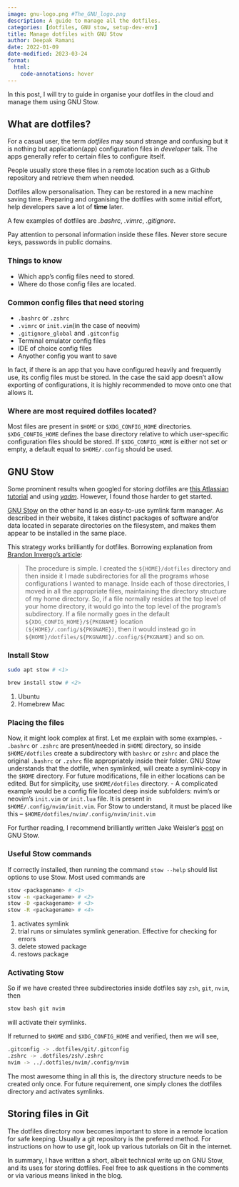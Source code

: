 ```yaml
---
image: gnu-logo.png #The_GNU_logo.png
description: A guide to manage all the dotfiles.
categories: [dotfiles, GNU stow, setup-dev-env]
title: Manage dotfiles with GNU Stow 
author: Deepak Ramani
date: 2022-01-09
date-modified: 2023-03-24
format: 
  html: 
    code-annotations: hover
---
```

In this post, I will try to guide in organise your dotfiles in the cloud and manage them
using GNU Stow. 

## What are dotfiles?
For a casual user, the term *dotfiles* may sound strange and confusing but it is nothing
but application(app) configuration files in *developer* talk. The apps generally refer to
certain files to configure itself. 

People usually store these files in a remote location such as a Github repository and
retrieve them when needed.

Dotfiles allow personalisation. They can be restored in a new machine saving time. 
Preparing and organising the dotfiles with some initial effort, help developers save a lot of **time** later. 

A few examples of dotfiles are *.bashrc*, *.vimrc*, *.gitignore*. 

::: {.callout-important}
Pay attention to personal information inside these
files. Never store secure keys, passwords in public domains.
:::
<!-- {% include alert.html text="Warning: Pay attention to personal information inside these
files. Never store secure keys, passwords in public domains." %} -->

### Things to know
- Which app's config files need to stored.
- Where do those config files are located.

### Common config files that need storing
- `.bashrc` or `.zshrc`
- `.vimrc` or `init.vim`(in the case of neovim)
- `.gitignore_global` and `.gitconfig` 
- Terminal emulator config files
- IDE of choice config files
- Anyother config you want to save

In fact, if there is an app that you have configured heavily and frequently use, its
config files must be stored. In the case the said app doesn't allow exporting of
configurations, it is highly recommended to move onto one that allows it. 

### Where are most required dotfiles located?
Most files are present in `$HOME` or `$XDG_CONFIG_HOME` directories. `$XDG_CONFIG_HOME` 
defines the base directory relative to which user-specific configuration files 
should be stored. If `$XDG_CONFIG_HOME` is either not set or empty, 
a default equal to `$HOME/.config` should be used. 

## GNU Stow
Some prominent results when googled for storing dotfiles are [this Atlassian tutorial](https://www.atlassian.com/git/tutorials/dotfiles) 
and using [*yadm*](https://yadm.io/). However, I found those harder to get started.

[GNU Stow](https://www.gnu.org/software/stow/) on the other hand is an easy-to-use symlink
farm manager. As described in their website, it takes distinct packages of software and/or data 
located in separate directories on the filesystem, and makes them appear to be installed in the same place.

This strategy works brilliantly for dotfiles. Borrowing explanation from [Brandon Invergo's article](http://brandon.invergo.net/news/2012-05-26-using-gnu-stow-to-manage-your-dotfiles.html):

> The procedure is simple. I created the `${HOME}/dotfiles` directory and then inside it I made subdirectories for all the programs whose configurations I wanted to manage. Inside each of those directories, I moved in all the appropriate files, maintaining the directory 
structure of my home directory. So, if a file normally resides at the top level of your home directory, it would go into the top level of the program’s subdirectory. If a file
normally goes in the default `${XDG_CONFIG_HOME}/${PKGNAME}` location `(${HOME}/.config/${PKGNAME})`, then it would instead go in
`${HOME}/dotfiles/${PKGNAME}/.config/${PKGNAME}` and so on. 

### Install Stow

```.bash
sudo apt stow # <1>

brew install stow # <2>
```
1. Ubuntu
2. Homebrew Mac

### Placing the files
Now, it might look complex at first. Let me explain with some examples. 
- `.bashrc` or `.zshrc` are present/needed in `$HOME` directory, so inside `$HOME/dotfiles`
  create a subdirectory with `bashrc` or `zshrc` and place the original `.bashrc` or
  `.zshrc` file appropriately inside their folder. GNU Stow understands that the dotfile,
  when symlinked, will create a symlink-copy in the `$HOME` directory. For future
  modifications, file in either locations can be edited. But for simplicity, use
  `$HOME/dotfiles` directory.
- A complicated example would be a config file located deep inside subfolders: nvim's or
  neovim's `init.vim` or `init.lua` file. It is present in `$HOME/.config/nvim/init.vim`.
  For Stow to understand, it must be placed like this --
  `$HOME/dotfiles/nvim/.config/nvim/init.vim`

For further reading, I recommend brilliantly written Jake Weisler's [post](https://www.jakewiesler.com/blog/managing-dotfiles#understanding-stow) on GNU Stow.

### Useful Stow commands

If correctly installed, then running the command `stow --help` should list options to use
Stow. Most used commands are 

```.bash
stow <packagename> # <1> 
stow -n <packagename> # <2> 
stow -D <packagename> # <3> 
stow -R <packagename> # <4> 
```
1. activates symlink
2. trial runs or simulates symlink generation. Effective for checking for errors
3. delete stowed package
4. restows package

### Activating Stow
So if we have created three subdirectories inside dotfiles say `zsh`, `git`, `nvim`, then 

```.bash
stow bash git nvim
```

will activate their symlinks. 

If returned to `$HOME` and `$XDG_CONFIG_HOME` and verified, then we will see,

```.bash
.gitconfig -> .dotfiles/git/.gitconfig
.zshrc -> .dotfiles/zsh/.zshrc
nvim -> ../.dotfiles/nvim/.config/nvim
```

The most awesome thing in all this is, the directory structure needs to be created only
once. For future requirement, one simply clones the dotfiles directory and activates
symlinks. 

## Storing files in Git
The dotfiles directory now becomes important to store in a remote location for safe
keeping. Usually a git repository is the preferred method. For instructions on how to use
git, look up various tutorials on Git in the internet.

In summary, I have written a short, albeit technical write up on GNU Stow, and its uses for
storing dotfiles.
Feel free to ask questions in the comments or via various means linked in the blog. 
